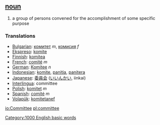 == [[noun]] ==
# a group of persons convened for the accomplishment of some specific purpose

=== Translations ===
*[[Bulgarian]]: [[комитет]] ''m'', [[комисия]] ''f''
*[[Ekspreso]]: [[komite]]
*[[Finnish]]: [[komitea]]
*[[French]]: [[comité]] ''m''
*[[German]]: [[Komitee]] ''n''
*[[Indonesian]]: [[komite]], [[panitia]], [[panitera]]
*[[Japanese]]: [[委員会]] ([[いいんかい]], iinkai)
*[[Interlingua]]: committee
*[[Polish]]: [[komitet]] ''m''
*[[Spanish]]: [[comité]] ''m''
*[[Volapük]]: [[komitetanef]]

[[Category:1000 English basic words]]

[[io:Committee]]
[[pl:committee]]